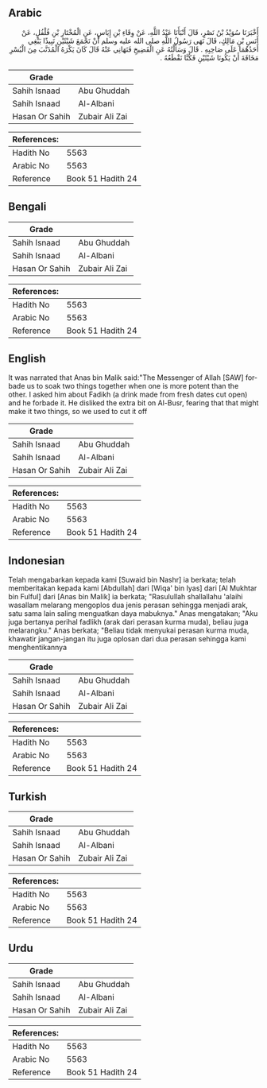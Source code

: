 ## Arabic


<div dir="rtl" lang="ar" style={{fontSize:'larger',backgroundColor:'#f8f9fa',padding:20}}>
أَخْبَرَنَا سُوَيْدُ بْنُ نَصْرٍ، قَالَ أَنْبَأَنَا عَبْدُ اللَّهِ، عَنْ وِقَاءِ بْنِ إِيَاسٍ، عَنِ الْمُخْتَارِ بْنِ فُلْفُلٍ، عَنْ أَنَسِ بْنِ مَالِكٍ، قَالَ نَهَى رَسُولُ اللَّهِ صلى الله عليه وسلم أَنْ نَجْمَعَ شَيْئَيْنِ نَبِيذًا يَبْغِي أَحَدُهُمَا عَلَى صَاحِبِهِ ‏.‏ قَالَ وَسَأَلْتُهُ عَنِ الْفَضِيخِ فَنَهَانِي عَنْهُ قَالَ كَانَ يَكْرَهُ الْمُذَنَّبَ مِنَ الْبُسْرِ مَخَافَةَ أَنْ يَكُونَا شَيْئَيْنِ فَكُنَّا نَقْطَعُهُ ‏.‏
</div>
<div style={{backgroundColor:'#f8f9fa',padding:20, marginBottom: 10}}><table> <thead> <tr> <th>Grade</th> <th></th> </tr> </thead> <tbody> <tr><td>Sahih Isnaad</td><td>Abu Ghuddah</td></tr><tr><td>Sahih Isnaad</td><td>Al-Albani</td></tr><tr><td>Hasan Or Sahih</td><td>Zubair Ali Zai</td></tr></tbody></table><table> <thead> <tr> <th>References:</th> <th></th> </tr> </thead> <tbody><tr><td>Hadith No</td><td>5563</td></tr><tr><td>Arabic No</td><td>5563</td></tr><tr><td>Reference</td><td>Book 51 Hadith 24</td></tr></tbody></table></div>

## Bengali


<div dir="ltr" lang="bn" style={{fontSize:'larger',backgroundColor:'#f8f9fa',padding:20}}>

</div>
<div style={{backgroundColor:'#f8f9fa',padding:20, marginBottom: 10}}><table> <thead> <tr> <th>Grade</th> <th></th> </tr> </thead> <tbody> <tr><td>Sahih Isnaad</td><td>Abu Ghuddah</td></tr><tr><td>Sahih Isnaad</td><td>Al-Albani</td></tr><tr><td>Hasan Or Sahih</td><td>Zubair Ali Zai</td></tr></tbody></table><table> <thead> <tr> <th>References:</th> <th></th> </tr> </thead> <tbody><tr><td>Hadith No</td><td>5563</td></tr><tr><td>Arabic No</td><td>5563</td></tr><tr><td>Reference</td><td>Book 51 Hadith 24</td></tr></tbody></table></div>

## English


<div dir="ltr" lang="en" style={{fontSize:'larger',backgroundColor:'#f8f9fa',padding:20}}>
It was narrated that Anas bin Malik said:"The Messenger of Allah [SAW] forbade us to soak two things together when one is more potent than the other. I asked him about Fadikh (a drink made from fresh dates cut open) and he forbade it. He disliked the extra bit on Al-Busr, fearing that that might make it two things, so we used to cut it off
</div>
<div style={{backgroundColor:'#f8f9fa',padding:20, marginBottom: 10}}><table> <thead> <tr> <th>Grade</th> <th></th> </tr> </thead> <tbody> <tr><td>Sahih Isnaad</td><td>Abu Ghuddah</td></tr><tr><td>Sahih Isnaad</td><td>Al-Albani</td></tr><tr><td>Hasan Or Sahih</td><td>Zubair Ali Zai</td></tr></tbody></table><table> <thead> <tr> <th>References:</th> <th></th> </tr> </thead> <tbody><tr><td>Hadith No</td><td>5563</td></tr><tr><td>Arabic No</td><td>5563</td></tr><tr><td>Reference</td><td>Book 51 Hadith 24</td></tr></tbody></table></div>

## Indonesian


<div dir="ltr" lang="id" style={{fontSize:'larger',backgroundColor:'#f8f9fa',padding:20}}>
Telah mengabarkan kepada kami [Suwaid bin Nashr] ia berkata; telah memberitakan kepada kami [Abdullah] dari [Wiqa' bin Iyas] dari [Al Mukhtar bin Fulful] dari [Anas bin Malik] ia berkata; "Rasulullah shallallahu 'alaihi wasallam melarang mengoplos dua jenis perasan sehingga menjadi arak, satu sama lain saling menguatkan daya mabuknya." Anas mengatakan; "Aku juga bertanya perihal fadlikh (arak dari perasan kurma muda), beliau juga melarangku." Anas berkata; "Beliau tidak menyukai perasan kurma muda, khawatir jangan-jangan itu juga oplosan dari dua perasan sehingga kami menghentikannya
</div>
<div style={{backgroundColor:'#f8f9fa',padding:20, marginBottom: 10}}><table> <thead> <tr> <th>Grade</th> <th></th> </tr> </thead> <tbody> <tr><td>Sahih Isnaad</td><td>Abu Ghuddah</td></tr><tr><td>Sahih Isnaad</td><td>Al-Albani</td></tr><tr><td>Hasan Or Sahih</td><td>Zubair Ali Zai</td></tr></tbody></table><table> <thead> <tr> <th>References:</th> <th></th> </tr> </thead> <tbody><tr><td>Hadith No</td><td>5563</td></tr><tr><td>Arabic No</td><td>5563</td></tr><tr><td>Reference</td><td>Book 51 Hadith 24</td></tr></tbody></table></div>

## Turkish


<div dir="ltr" lang="tr" style={{fontSize:'larger',backgroundColor:'#f8f9fa',padding:20}}>

</div>
<div style={{backgroundColor:'#f8f9fa',padding:20, marginBottom: 10}}><table> <thead> <tr> <th>Grade</th> <th></th> </tr> </thead> <tbody> <tr><td>Sahih Isnaad</td><td>Abu Ghuddah</td></tr><tr><td>Sahih Isnaad</td><td>Al-Albani</td></tr><tr><td>Hasan Or Sahih</td><td>Zubair Ali Zai</td></tr></tbody></table><table> <thead> <tr> <th>References:</th> <th></th> </tr> </thead> <tbody><tr><td>Hadith No</td><td>5563</td></tr><tr><td>Arabic No</td><td>5563</td></tr><tr><td>Reference</td><td>Book 51 Hadith 24</td></tr></tbody></table></div>

## Urdu


<div dir="rtl" lang="ur" style={{fontSize:'larger',backgroundColor:'#f8f9fa',padding:20}}>

</div>
<div style={{backgroundColor:'#f8f9fa',padding:20, marginBottom: 10}}><table> <thead> <tr> <th>Grade</th> <th></th> </tr> </thead> <tbody> <tr><td>Sahih Isnaad</td><td>Abu Ghuddah</td></tr><tr><td>Sahih Isnaad</td><td>Al-Albani</td></tr><tr><td>Hasan Or Sahih</td><td>Zubair Ali Zai</td></tr></tbody></table><table> <thead> <tr> <th>References:</th> <th></th> </tr> </thead> <tbody><tr><td>Hadith No</td><td>5563</td></tr><tr><td>Arabic No</td><td>5563</td></tr><tr><td>Reference</td><td>Book 51 Hadith 24</td></tr></tbody></table></div>